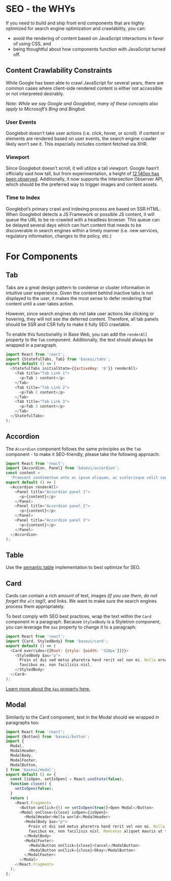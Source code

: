 <!--
Copyright (c) 2018-2020 Uber Technologies, Inc.

This source code is licensed under the MIT license found in the
LICENSE file in the root directory of this source tree.
-->



# SEO - the WHYs

If you need to build and ship front end components that are highly optimized for search engine optimization and crawlability, you can:

- avoid the rendering of content based on JavaScript interactions in favor of using CSS, and
- being thoughtful about how components function with JavaScript turned off.

## Content Crawlability Constraints

While Google has been able to crawl JavaScript for several years, there are common cases where client-side rendered content is either not accessible or not interpreted desirably.

_Note: While we say Google and Googlebot, many of these concepts also apply to Microsoft’s Bing and Bingbot._

### User Events

Googlebot doesn’t take user actions (i.e. click, hover, or scroll). If content or elements are rendered based on user events, the search engine crawler likely won’t see it. This especially includes content fetched via XHR.

### Viewport

Since Googlebot doesn’t scroll, it will utilize a tall viewport. Google hasn’t officially said how tall, but from experimentation, a height of [12,140px has been observed](https://www.seroundtable.com/googlebot-taller-pixels-25098.html). Additionally, it now supports the Intersection Observer API, which should be the preferred way to trigger images and content assets.

### Time to Index

Googlebot’s primary crawl and indexing process are based on SSR HTML. When Googlebot detects a JS Framework or possible JS content, it will queue the URL to be re-crawled with a headless browser. This queue can be delayed several days which can hurt content that needs to be discoverable in search engines within a timely manner (i.e. new services, regulatory information, changes to the policy, etc.)

# For Components

## Tab

Tabs are a great design pattern to condense or cluster information in intuitive user experience. Given the content behind inactive tabs is not displayed to the user, it makes the most sense to defer rendering that content until a user takes action.

However, since search engines do not take user actions like clicking or hovering, they will not see the deferred content. Therefore, all tab panels should be SSR and CSR fully to make it fully SEO crawlable.

To enable this functionality in Base Web, you can add the `renderAll` property to the `Tab` component. Additionally, the text should always be wrapped in a paragraph.

```js
import React from 'react';
import {StatefulTabs, Tab} from 'baseui/tabs';
export default () => (
  <StatefulTabs initialState={{activeKey: '0'}} renderAll>
    <Tab title="Tab Link 1">
      <p>Tab 1 content</p>
    </Tab>
    <Tab title="Tab Link 2">
      <p>Tab 2 content</p>
    </Tab>
    <Tab title="Tab Link 3">
      <p>Tab 3 content</p>
    </Tab>
  </StatefulTabs>
);
```

## Accordion

The `Accordion` component follows the same principles as the `Tab` component - to make it SEO-friendly, please take the following approach:

```js
import React from 'react';
import {Accordion, Panel} from 'baseui/accordion';
const content =
  'Praesent condimentum ante ac ipsum aliquam, ac scelerisque velit sagittis. Ut sit amet libero scelerisque, accumsan ante vitae, hendrerit tellus. Nullam metus est, vehicula a aliquet id, lobortis in mauris.';
export default () => (
  <Accordion renderAll>
    <Panel title="Accordion panel 1">
      <p>{content}</p>
    </Panel>
    <Panel title="Accordion panel 2">
      <p>{content}</p>
    </Panel>
    <Panel title="Accordion panel 3">
      <p>{content}</p>
    </Panel>
  </Accordion>
);
```

## Table

Use the [semantic table](/components/table-semantic/) implementation to best optimize for SEO.

## Card

Cards can contain a rich amount of text, images _(if you use them, do not forget the `alt` tag!)_, and links. We want to make sure the search engines process them appropriately.

To best comply with SEO best practices, wrap the text within the `Card` component in a paragraph. Because `StyledBody` is a Styletron component, you can leverage the `$as` property to change it to a paragraph:

```js
import React from 'react';
import {Card, StyledBody} from 'baseui/card';
export default () => (
  <Card overrides={{Root: {style: {width: '328px'}}}}>
    <StyledBody $as="p">
      Proin ut dui sed metus pharetra hend rerit vel non mi. Nulla ornare
      faucibus ex, non facilisis nisl.
    </StyledBody>
  </Card>
);
```

[Learn more about the `$as` property here.](https://www.styletron.org/react/#as-prop)

## Modal

Similarily to the Card component, text in the Modal should we wrapped in paragraphs too:

```js
import React from 'react';
import {Button} from 'baseui/button';
import {
  Modal,
  ModalHeader,
  ModalBody,
  ModalFooter,
  ModalButton,
} from 'baseui/modal';
export default () => {
  const [isOpen, setIsOpen] = React.useState(false);
  function close() {
    setIsOpen(false);
  }
  return (
    <React.Fragment>
      <Button onClick={() => setIsOpen(true)}>Open Modal</Button>
      <Modal onClose={close} isOpen={isOpen}>
        <ModalHeader>Hello world</ModalHeader>
        <ModalBody $as="p">
          Proin ut dui sed metus pharetra hend rerit vel non mi. Nulla ornare
          faucibus ex, non facilisis nisl. Maecenas aliquet mauris ut tempus.
        </ModalBody>
        <ModalFooter>
          <ModalButton onClick={close}>Cancel</ModalButton>
          <ModalButton onClick={close}>Okay</ModalButton>
        </ModalFooter>
      </Modal>
    </React.Fragment>
  );
};
```
